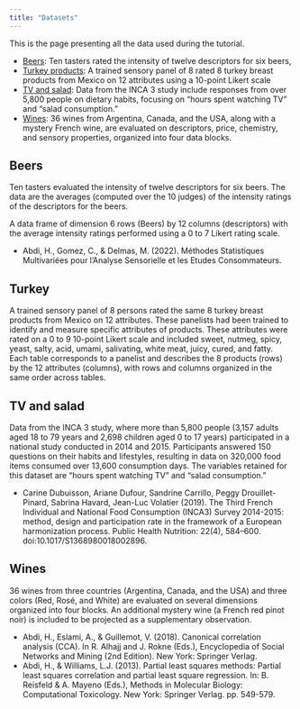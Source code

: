```yaml
---
title: "Datasets"
---
```


This is the page presenting all the data used during the tutorial.

  * [Beers](../data/beers.xlsx): Ten tasters rated the intensity of twelve descriptors for six beers,
  * [Turkey products](../data/turkey.xlsx): A trained sensory panel of 8 rated 8 turkey breast products from Mexico on 12 attributes using a 10-point Likert scale
  * [TV and salad](../data/salad_and_tv.xlsx): Data from the INCA 3 study include responses from over 5,800 people on dietary habits, focusing on "hours spent watching TV" and "salad consumption."
  * [Wines](../data/wines.xlsx): 36 wines from Argentina, Canada, and the USA, along with a mystery French wine, are evaluated on descriptors, price, chemistry, and sensory properties, organized into four data blocks.



## Beers

Ten tasters evaluated the intensity of twelve descriptors for six beers. The data are the averages (computed over the 10 judges) of the intensity ratings of the descriptors for the beers.

A data frame of dimension 6 rows (Beers) by 12 columns (descriptors) with the average intensity ratings performed using a 0 to 7 Likert rating scale.


  * Abdi, H., Gomez, C., & Delmas, M. (2022). Méthodes Statistiques Multivariées pour l'Analyse Sensorielle et les Etudes Consommateurs.

## Turkey

A trained sensory panel of 8 persons rated the same 8 turkey breast products from Mexico on 12 attributes. These panelists had been trained to identify and measure specific attributes of products. These attributes were rated on a 0 to 9 10-point Likert scale and included sweet, nutmeg, spicy, yeast, salty, acid, umami, salivating, white meat, juicy, cured, and fatty. Each table corresponds to a panelist and describes the 8 products (rows) by the 12 attributes (columns), with rows and columns organized in the same order across tables.


## TV and salad

Data from the INCA 3 study, where more than 5,800 people (3,157 adults aged 18 to 79 years and 2,698 children aged 0 to 17 years) participated in a national study conducted in 2014 and 2015. Participants answered 150 questions on their habits and lifestyles, resulting in data on 320,000 food items consumed over 13,600 consumption days. The variables retained for this dataset are "hours spent watching TV" and "salad consumption."

 * Carine Dubuisson, Ariane Dufour, Sandrine Carrillo, Peggy Drouillet-Pinard, Sabrina Havard, Jean-Luc Volatier (2019). The Third French Individual and National Food Consumption (INCA3) Survey 2014-2015: method, design and participation rate in the framework of a European harmonization process. Public Health Nutrition: 22(4), 584–600. doi:10.1017/S1368980018002896.

## Wines

36 wines from three countries (Argentina, Canada, and the USA) and three colors (Red, Rosé, and White) are evaluated on several dimensions organized into four blocks. An additional mystery wine (a French red pinot noir) is included to be projected as a supplementary observation.

  * Abdi, H., Eslami, A., & Guillemot, V. (2018). Canonical correlation analysis (CCA). In R. Alhajj and J. Rokne (Eds.), Encyclopedia of Social Networks and Mining (2nd Edition). New York: Springer Verlag.
  * Abdi, H., & Williams, L.J. (2013). Partial least squares methods: Partial least squares correlation and partial least square regression. In: B. Reisfeld & A. Mayeno (Eds.), Methods in Molecular Biology: Computational Toxicology. New York: Springer Verlag. pp. 549-579.